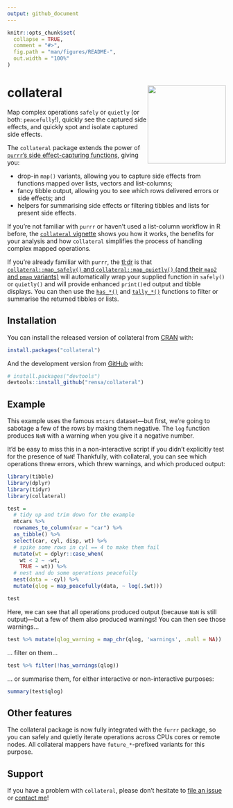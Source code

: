 ```yaml
---
output: github_document
---
```


<!-- README.md is generated from README.Rmd. Please edit that file -->

```r
knitr::opts_chunk$set(
  collapse = TRUE,
  comment = "#>",
  fig.path = "man/figures/README-",
  out.width = "100%"
)
```
# collateral <img src="man/figures/logo.svg" align="right" width="180px" />

<!-- badges: start -->
<!-- badges: end -->

Map complex operations `safely` or `quietly` (or both: `peacefully`!), quickly see the captured side effects, and quickly spot and isolate captured side effects.

The `collateral` package extends the power of [`purrr`'s side effect-capturing functions](https://purrr.tidyverse.org/reference/safely.html), giving you:

* drop-in `map()` variants, allowing you to capture side effects from functions mapped over lists, vectors and list-columns;
* fancy tibble output, allowing you to see which rows delivered errors or side effects; and
* helpers for summarising side effects or filtering tibbles and lists for present side effects.

If you're not familiar with `purrr` or haven't used a list-column workflow in R before, the [`collateral` vignette](https://rensa.co/collateral/articles/collateral.html) shows you how it works, the benefits for your analysis and how `collateral` simplifies the process of handling complex mapped operations.

If you're already familiar with `purrr`, the [tl;dr](https://en.wikipedia.org/wiki/Wikipedia:Too_long;_didn%27t_read) is that [`collateral::map_safely()` and `collateral::map_quietly()` (and their `map2` and `pmap` variants)](https://rensa.co/collateral/reference/collateral_mappers.html) will automatically wrap your supplied function in `safely()` or `quietly()` and will provide enhanced `print()`ed output and tibble displays. You can then use the [`has_*()`](https://rensa.co/collateral/reference/has.html) and [`tally_*()`](https://rensa.co/collateral/reference/tally.html) functions to filter or summarise the returned tibbles or lists.


## Installation

You can install the released version of collateral from [CRAN](https://CRAN.R-project.org) with:

``` r
install.packages("collateral")
```

And the development version from [GitHub](https://github.com/) with:

``` r
# install.packages("devtools")
devtools::install_github("rensa/collateral")
```
## Example

This example uses the famous `mtcars` dataset---but first, we're going to sabotage a few of the rows by making them negative. The `log` function produces `NaN` with a warning when you give it a negative number.

It'd be easy to miss this in a non-interactive script if you didn't explicitly test for the presence of `NaN`! Thankfully, with collateral, you can see which operations threw errors, which threw warnings, and which produced output: 

```r
library(tibble)
library(dplyr)
library(tidyr)
library(collateral)

test =
  # tidy up and trim down for the example
  mtcars %>%
  rownames_to_column(var = "car") %>%
  as_tibble() %>%
  select(car, cyl, disp, wt) %>%
  # spike some rows in cyl == 4 to make them fail
  mutate(wt = dplyr::case_when(
    wt < 2 ~ -wt,
    TRUE ~ wt)) %>%
  # nest and do some operations peacefully
  nest(data = -cyl) %>%
  mutate(qlog = map_peacefully(data, ~ log(.$wt)))

test
```

Here, we can see that all operations produced output (because `NaN` is still output)---but a few of them also produced warnings! You can then see those warnings...

```r
test %>% mutate(qlog_warning = map_chr(qlog, 'warnings', .null = NA))
```

... filter on them...

```r
test %>% filter(!has_warnings(qlog))
```

... or summarise them, for either interactive or non-interactive purposes:

```r
summary(test$qlog)
```

## Other features

The collateral package is now fully integrated with the `furrr` package, so you can safely and quietly iterate operations across CPUs cores or remote nodes. All collateral mappers have `future_*`-prefixed variants for this purpose.

## Support

If you have a problem with `collateral`, please don't hesitate to [file an issue](https://github.com/rensa/collateral/issues/new) or [contact me](twitter.com/rensa_co)!
